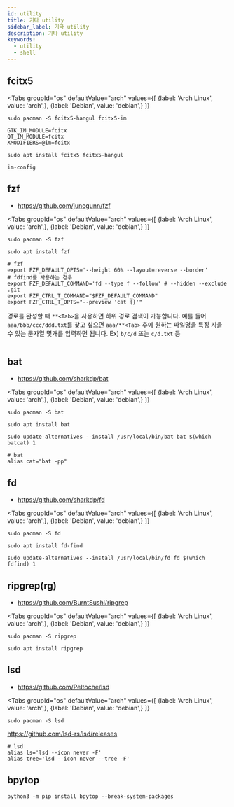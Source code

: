 ```yaml
---
id: utility
title: 기타 utility
sidebar_label: 기타 utility
description: 기타 utility
keywords:
  - utility
  - shell
---
```



## fcitx5

<Tabs
    groupId="os"
    defaultValue="arch"
    values={[
        {label: 'Arch Linux', value: 'arch',},
        {label: 'Debian', value: 'debian',}
    ]}
>

<TabItem value="arch">

```shell
sudo pacman -S fcitx5-hangul fcitx5-im
```

```shell title="/etc/environment"
GTK_IM_MODULE=fcitx
QT_IM_MODULE=fcitx
XMODIFIERS=@im=fcitx
```

</TabItem>

<TabItem value="debian">

```shell
sudo apt install fcitx5 fcitx5-hangul
```

```shell
im-config
```

</TabItem>

</Tabs>

## fzf

- https://github.com/junegunn/fzf

<Tabs
    groupId="os"
    defaultValue="arch"
    values={[
        {label: 'Arch Linux', value: 'arch',},
        {label: 'Debian', value: 'debian',}
    ]}
>

<TabItem value="arch">

```shell
sudo pacman -S fzf
```

</TabItem>

<TabItem value="debian">

```shell
sudo apt install fzf
```

</TabItem>

</Tabs>

```shell title=".zshrc"
# fzf
export FZF_DEFAULT_OPTS='--height 60% --layout=reverse --border'
# fdfind를 사용하는 경우
export FZF_DEFAULT_COMMAND='fd --type f --follow' # --hidden --exclude .git
export FZF_CTRL_T_COMMAND="$FZF_DEFAULT_COMMAND"
export FZF_CTRL_T_OPTS="--preview 'cat {}'"
```

경로를 완성할 때 `**<Tab>`을 사용하면 하위 경로 검색이 가능합니다. 예를 들어 `aaa/bbb/ccc/ddd.txt`를 찾고 싶으면 `aaa/**<Tab>` 후에 원하는 파일명을 특징 지을 수 있는 문자열 몇개를 입력하면 됩니다. Ex) `b/c/d` 또는 `c/d.txt` 등

<center>
	<Image img={require("@site/static/img/lang/etc/command-line-tools/fzf-test.png")} width={750} />
</center>

## bat

- https://github.com/sharkdp/bat

<Tabs
    groupId="os"
    defaultValue="arch"
    values={[
        {label: 'Arch Linux', value: 'arch',},
        {label: 'Debian', value: 'debian',}
    ]}
>

<TabItem value="arch">

```shell
sudo pacman -S bat
```

</TabItem>

<TabItem value="debian">

```shell
sudo apt install bat
```

```shell
sudo update-alternatives --install /usr/local/bin/bat bat $(which batcat) 1
```

</TabItem>

</Tabs>

```shell title=".zshrc"
# bat
alias cat="bat -pp"
```

## fd

- https://github.com/sharkdp/fd

<Tabs
    groupId="os"
    defaultValue="arch"
    values={[
        {label: 'Arch Linux', value: 'arch',},
        {label: 'Debian', value: 'debian',}
    ]}
>

<TabItem value="arch">

```shell
sudo pacman -S fd
```

</TabItem>

<TabItem value="debian">

```shell
sudo apt install fd-find
```

```shell
sudo update-alternatives --install /usr/local/bin/fd fd $(which fdfind) 1
```

</TabItem>

</Tabs>

## ripgrep(rg)

- https://github.com/BurntSushi/ripgrep

<Tabs
    groupId="os"
    defaultValue="arch"
    values={[
        {label: 'Arch Linux', value: 'arch',},
        {label: 'Debian', value: 'debian',}
    ]}
>

<TabItem value="arch">

```shell
sudo pacman -S ripgrep
```

</TabItem>

<TabItem value="debian">

```shell
sudo apt install ripgrep
```

</TabItem>

</Tabs>

## lsd

- https://github.com/Peltoche/lsd

<Tabs
    groupId="os"
    defaultValue="arch"
    values={[
        {label: 'Arch Linux', value: 'arch',},
        {label: 'Debian', value: 'debian',}
    ]}
>

<TabItem value="arch">

```shell
sudo pacman -S lsd
```

</TabItem>

<TabItem value="debian">

https://github.com/lsd-rs/lsd/releases

</TabItem>

</Tabs>

```shell title=".zshrc"
# lsd
alias ls='lsd --icon never -F'
alias tree='lsd --icon never --tree -F'
```

## bpytop

```shell
python3 -m pip install bpytop --break-system-packages
```
